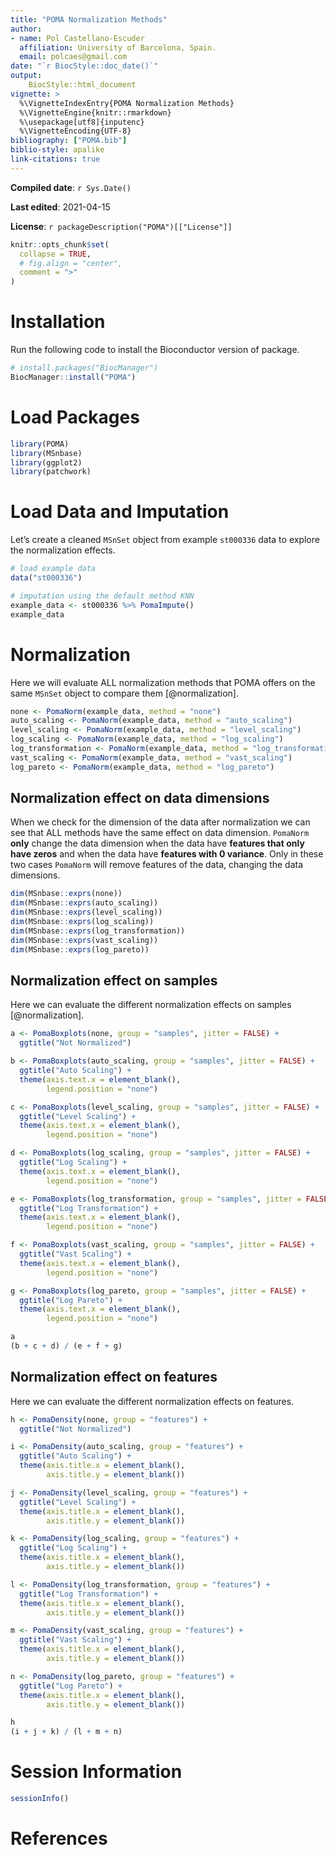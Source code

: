 ```yaml
---
title: "POMA Normalization Methods"
author: 
- name: Pol Castellano-Escuder
  affiliation: University of Barcelona, Spain.
  email: polcaes@gmail.com
date: "`r BiocStyle::doc_date()`"
output: 
    BiocStyle::html_document
vignette: >
  %\VignetteIndexEntry{POMA Normalization Methods}
  %\VignetteEngine{knitr::rmarkdown}
  %\usepackage[utf8]{inputenc}
  %\VignetteEncoding{UTF-8}
bibliography: ["POMA.bib"]
biblio-style: apalike
link-citations: true
---
```


**Compiled date**: `r Sys.Date()`

**Last edited**: 2021-04-15

**License**: `r packageDescription("POMA")[["License"]]`

```r
knitr::opts_chunk$set(
  collapse = TRUE,
  # fig.align = "center",
  comment = ">"
)
```

# Installation

Run the following code to install the Bioconductor version of package.        

```r
# install.packages("BiocManager")
BiocManager::install("POMA")
```

# Load Packages

```r
library(POMA)
library(MSnbase)
library(ggplot2)
library(patchwork)
```

# Load Data and Imputation

Let's create a cleaned `MSnSet` object from example `st000336` data to explore the normalization effects.      

```r
# load example data
data("st000336")

# imputation using the default method KNN
example_data <- st000336 %>% PomaImpute()
example_data
```

# Normalization

Here we will evaluate ALL normalization methods that POMA offers on the same `MSnSet` object to compare them [@normalization].  

```r
none <- PomaNorm(example_data, method = "none")
auto_scaling <- PomaNorm(example_data, method = "auto_scaling")
level_scaling <- PomaNorm(example_data, method = "level_scaling")
log_scaling <- PomaNorm(example_data, method = "log_scaling")
log_transformation <- PomaNorm(example_data, method = "log_transformation")
vast_scaling <- PomaNorm(example_data, method = "vast_scaling")
log_pareto <- PomaNorm(example_data, method = "log_pareto")
```

## Normalization effect on data dimensions

When we check for the dimension of the data after normalization we can see that ALL methods have the same effect on data dimension. `PomaNorm` **only** change the data dimension when the data have **features that only have zeros** and when the data have **features with 0 variance**. Only in these two cases `PomaNorm` will remove features of the data, changing the data dimensions.   

```r
dim(MSnbase::exprs(none))
dim(MSnbase::exprs(auto_scaling))
dim(MSnbase::exprs(level_scaling))
dim(MSnbase::exprs(log_scaling))
dim(MSnbase::exprs(log_transformation))
dim(MSnbase::exprs(vast_scaling))
dim(MSnbase::exprs(log_pareto))
```

## Normalization effect on samples

Here we can evaluate the different normalization effects on samples [@normalization].   

```r
a <- PomaBoxplots(none, group = "samples", jitter = FALSE) +
  ggtitle("Not Normalized")

b <- PomaBoxplots(auto_scaling, group = "samples", jitter = FALSE) +
  ggtitle("Auto Scaling") +
  theme(axis.text.x = element_blank(),
        legend.position = "none")

c <- PomaBoxplots(level_scaling, group = "samples", jitter = FALSE) +
  ggtitle("Level Scaling") +
  theme(axis.text.x = element_blank(),
        legend.position = "none")

d <- PomaBoxplots(log_scaling, group = "samples", jitter = FALSE) +
  ggtitle("Log Scaling") +
  theme(axis.text.x = element_blank(),
        legend.position = "none")

e <- PomaBoxplots(log_transformation, group = "samples", jitter = FALSE) +
  ggtitle("Log Transformation") +
  theme(axis.text.x = element_blank(),
        legend.position = "none")

f <- PomaBoxplots(vast_scaling, group = "samples", jitter = FALSE) +
  ggtitle("Vast Scaling") +
  theme(axis.text.x = element_blank(),
        legend.position = "none")

g <- PomaBoxplots(log_pareto, group = "samples", jitter = FALSE) +
  ggtitle("Log Pareto") +
  theme(axis.text.x = element_blank(),
        legend.position = "none")

a  
(b + c + d) / (e + f + g)
```

## Normalization effect on features

Here we can evaluate the different normalization effects on features.   

```r
h <- PomaDensity(none, group = "features") +
  ggtitle("Not Normalized")

i <- PomaDensity(auto_scaling, group = "features") +
  ggtitle("Auto Scaling") +
  theme(axis.title.x = element_blank(),
        axis.title.y = element_blank())

j <- PomaDensity(level_scaling, group = "features") +
  ggtitle("Level Scaling") +
  theme(axis.title.x = element_blank(),
        axis.title.y = element_blank())

k <- PomaDensity(log_scaling, group = "features") +
  ggtitle("Log Scaling") +
  theme(axis.title.x = element_blank(),
        axis.title.y = element_blank())

l <- PomaDensity(log_transformation, group = "features") +
  ggtitle("Log Transformation") +
  theme(axis.title.x = element_blank(),
        axis.title.y = element_blank())

m <- PomaDensity(vast_scaling, group = "features") +
  ggtitle("Vast Scaling") +
  theme(axis.title.x = element_blank(),
        axis.title.y = element_blank())

n <- PomaDensity(log_pareto, group = "features") +
  ggtitle("Log Pareto") +
  theme(axis.title.x = element_blank(),
        axis.title.y = element_blank())

h  
(i + j + k) / (l + m + n)
```

# Session Information

```r
sessionInfo()
```

# References

